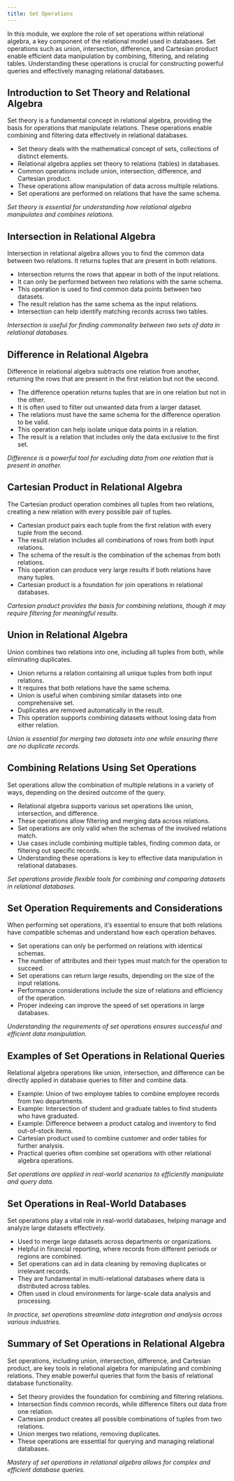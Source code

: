 ```yaml
---
title: Set Operations
---
```

<!--
Hey Chatgpt.  I'd you to play the role of a professor teaching an undergraduate computer science course covering databases.  The course consists of several modules including: entity-relationship models, relational model and relational algebra, normal forms and normalization, and SQL.

The unit covering relational models and relational algebra includes the following topics:

The relational model and relational algebra form the foundation of modern relational databases, providing a framework for data organization and manipulation. These modules will introduce students to the core concepts of the relational model, including relations, keys, and schemas, and guide them through the essential operations of relational algebra. By the end of this series, students will gain the skills to perform complex queries and understand the practical applications of relational databases in real-world scenarios.


1. [**Introduction to the Relational Model**](intro-to-relational-model.qmd)
   - Definition of the relational model.  
   - Key components: relations, tuples, attributes, domains.  
   - The importance of the relational model in modern databases.  

2. [**Relational Schemas and Keys**](relational-schemas-and-keys.qmd)  
   - Defining relational schemas.  
   - Primary keys, candidate keys, and foreign keys.  
   - The role of keys in ensuring data integrity.  

3. [**Relational Algebra: Basic Operations**](relational-algebra-basic-operations.qmd)  
   - Introduction to relational algebra.  
   - Core operations: selection, projection, and union.  
   - Examples and practical applications of these operations.  

4. [**Set Operations in Relational Algebra**](set-operations-in-relational-algebra.qmd)  
   - Set theory basics and their application in relational algebra.  
   - Intersection, difference, and Cartesian product operations.  
   - Combining relations using set operations.  

5. [**Join Operations in Relational Algebra**](join-operations-in-relational-algebra.qmd)  
   - Inner join, outer join, and their types (left, right, full).  
   - Natural join and theta join.  
   - Use cases and examples of different join operations.  

6. [**Renaming and Division in Relational Algebra**](renaming-and-division-in-relational-algebra.qmd)  
   - The renaming operation and its use in query design.  
   - Division operation: definition and examples.  
   - Application of division in relational queries.  

7. [**Relational Algebra vs SQL**](relational-algebra-vs-sql.qmd)  
   - Mapping relational algebra operations to SQL.  
   - Differences between procedural relational algebra and declarative SQL.  
   - Practical examples demonstrating the use of both.  

8. [**Advanced Relational Algebra Queries**](advanced-relational-algebra-queries.qmd)  
   - Nested queries and complex relational algebra operations.  
   - Handling multiple relations and subqueries.  
   - Performance considerations in advanced queries.  

9. [**Practical Applications of the Relational Model**](practical-applications-of-the-relational-model.qmd)  
   - Real-world use cases of the relational model.  
   - The role of relational databases in enterprise and cloud environments.  
   - Limitations of the relational model and when to consider alternatives.  

I'd like you to create 10 slides covering the following topics:

4. [**Set Operations in Relational Algebra**](set-operations-in-relational-algebra.qmd)  
   - Set theory basics and their application in relational algebra.  
   - Intersection, difference, and Cartesian product operations.  
   - Combining relations using set operations.  

Formatting of each slide is important.  Here are detailed instruction for the formatting of each slide.
1. Each slide should consist of a title denoted in markdown header level 2 (##).
1. Each title should describe the slide contents.  The title should not be numbered, just labeled.
1. Each slide should lead off with 2 sentences summarizing the content of the slide.
1. Each slide should contain 5-7 bullets. The bullets should be included in a special pandoc markdown format as shown below.
1. Each slide should end with an unbolded sentence summarizing the slide.

Below is an example of the formatting:
<start-example>
## Introduction to Entities and Attributes

Entities represent real-world objects or concepts, while attributes describe their characteristics. Understanding these concepts is crucial for effective database design.

::: {.guide-block-left}
- Entities are objects or things in the real world that have a distinct existence.
- Examples include a student, a course, a product, or an employee.
- Attributes are the properties or characteristics of entities.
- Each entity is represented by a set of attributes.
- Attributes describe details like the name, age, or ID of an entity.
:::
::: {.guide-block-right}
:::

*Entities and attributes form the foundation of the data model in database design.*
<end-example>

-->

In this module, we explore the role of set operations within relational algebra, a key component of the relational model used in databases. Set operations such as union, intersection, difference, and Cartesian product enable efficient data manipulation by combining, filtering, and relating tables. Understanding these operations is crucial for constructing powerful queries and effectively managing relational databases.

## Introduction to Set Theory and Relational Algebra

Set theory is a fundamental concept in relational algebra, providing the basis for operations that manipulate relations. These operations enable combining and filtering data effectively in relational databases.

::: {.guide-block-left}
- Set theory deals with the mathematical concept of sets, collections of distinct elements.
- Relational algebra applies set theory to relations (tables) in databases.
- Common operations include union, intersection, difference, and Cartesian product.
- These operations allow manipulation of data across multiple relations.
- Set operations are performed on relations that have the same schema.
:::
::: {.guide-block-right}
:::

*Set theory is essential for understanding how relational algebra manipulates and combines relations.*


## Intersection in Relational Algebra

Intersection in relational algebra allows you to find the common data between two relations. It returns tuples that are present in both relations.

::: {.guide-block-left}
- Intersection returns the rows that appear in both of the input relations.
- It can only be performed between two relations with the same schema.
- This operation is used to find common data points between two datasets.
- The result relation has the same schema as the input relations.
- Intersection can help identify matching records across two tables.
:::
::: {.guide-block-right}
:::

*Intersection is useful for finding commonality between two sets of data in relational databases.*


## Difference in Relational Algebra

Difference in relational algebra subtracts one relation from another, returning the rows that are present in the first relation but not the second.

::: {.guide-block-left}
- The difference operation returns tuples that are in one relation but not in the other.
- It is often used to filter out unwanted data from a larger dataset.
- The relations must have the same schema for the difference operation to be valid.
- This operation can help isolate unique data points in a relation.
- The result is a relation that includes only the data exclusive to the first set.
:::
::: {.guide-block-right}
:::

*Difference is a powerful tool for excluding data from one relation that is present in another.*


## Cartesian Product in Relational Algebra

The Cartesian product operation combines all tuples from two relations, creating a new relation with every possible pair of tuples.

::: {.guide-block-left}
- Cartesian product pairs each tuple from the first relation with every tuple from the second.
- The result relation includes all combinations of rows from both input relations.
- The schema of the result is the combination of the schemas from both relations.
- This operation can produce very large results if both relations have many tuples.
- Cartesian product is a foundation for join operations in relational databases.
:::
::: {.guide-block-right}
:::

*Cartesian product provides the basis for combining relations, though it may require filtering for meaningful results.*


## Union in Relational Algebra

Union combines two relations into one, including all tuples from both, while eliminating duplicates.

::: {.guide-block-left}
- Union returns a relation containing all unique tuples from both input relations.
- It requires that both relations have the same schema.
- Union is useful when combining similar datasets into one comprehensive set.
- Duplicates are removed automatically in the result.
- This operation supports combining datasets without losing data from either relation.
:::
::: {.guide-block-right}
:::

*Union is essential for merging two datasets into one while ensuring there are no duplicate records.*


## Combining Relations Using Set Operations

Set operations allow the combination of multiple relations in a variety of ways, depending on the desired outcome of the query.

::: {.guide-block-left}
- Relational algebra supports various set operations like union, intersection, and difference.
- These operations allow filtering and merging data across relations.
- Set operations are only valid when the schemas of the involved relations match.
- Use cases include combining multiple tables, finding common data, or filtering out specific records.
- Understanding these operations is key to effective data manipulation in relational databases.
:::
::: {.guide-block-right}
:::

*Set operations provide flexible tools for combining and comparing datasets in relational databases.*

## Set Operation Requirements and Considerations

When performing set operations, it's essential to ensure that both relations have compatible schemas and understand how each operation behaves.

::: {.guide-block-left}
- Set operations can only be performed on relations with identical schemas.
- The number of attributes and their types must match for the operation to succeed.
- Set operations can return large results, depending on the size of the input relations.
- Performance considerations include the size of relations and efficiency of the operation.
- Proper indexing can improve the speed of set operations in large databases.
:::
::: {.guide-block-right}
:::

*Understanding the requirements of set operations ensures successful and efficient data manipulation.*


## Examples of Set Operations in Relational Queries

Relational algebra operations like union, intersection, and difference can be directly applied in database queries to filter and combine data.

::: {.guide-block-left}
- Example: Union of two employee tables to combine employee records from two departments.
- Example: Intersection of student and graduate tables to find students who have graduated.
- Example: Difference between a product catalog and inventory to find out-of-stock items.
- Cartesian product used to combine customer and order tables for further analysis.
- Practical queries often combine set operations with other relational algebra operations.
:::
::: {.guide-block-right}
:::

*Set operations are applied in real-world scenarios to efficiently manipulate and query data.*

## Set Operations in Real-World Databases

Set operations play a vital role in real-world databases, helping manage and analyze large datasets effectively.

::: {.guide-block-left}
- Used to merge large datasets across departments or organizations.
- Helpful in financial reporting, where records from different periods or regions are combined.
- Set operations can aid in data cleaning by removing duplicates or irrelevant records.
- They are fundamental in multi-relational databases where data is distributed across tables.
- Often used in cloud environments for large-scale data analysis and processing.
:::
::: {.guide-block-right}
:::

*In practice, set operations streamline data integration and analysis across various industries.*

## Summary of Set Operations in Relational Algebra

Set operations, including union, intersection, difference, and Cartesian product, are key tools in relational algebra for manipulating and combining relations. They enable powerful queries that form the basis of relational database functionality.

::: {.guide-block-left}
- Set theory provides the foundation for combining and filtering relations.
- Intersection finds common records, while difference filters out data from one relation.
- Cartesian product creates all possible combinations of tuples from two relations.
- Union merges two relations, removing duplicates.
- These operations are essential for querying and managing relational databases.
:::
::: {.guide-block-right}
:::

*Mastery of set operations in relational algebra allows for complex and efficient database queries.*
